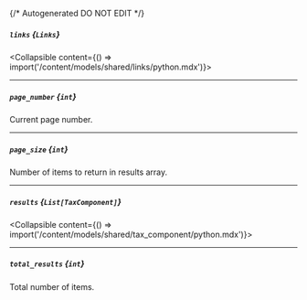 {/* Autogenerated DO NOT EDIT  */}

##### `links` *{`Links`}*
<Collapsible content={() => import('/content/models/shared/links/python.mdx')}>
</Collapsible>

---
##### `page_number` *{`int`}*
Current page number.

---
##### `page_size` *{`int`}*
Number of items to return in results array.

---
##### `results` *{`List[TaxComponent]`}*
<Collapsible content={() => import('/content/models/shared/tax_component/python.mdx')}>
</Collapsible>

---
##### `total_results` *{`int`}*
Total number of items.

